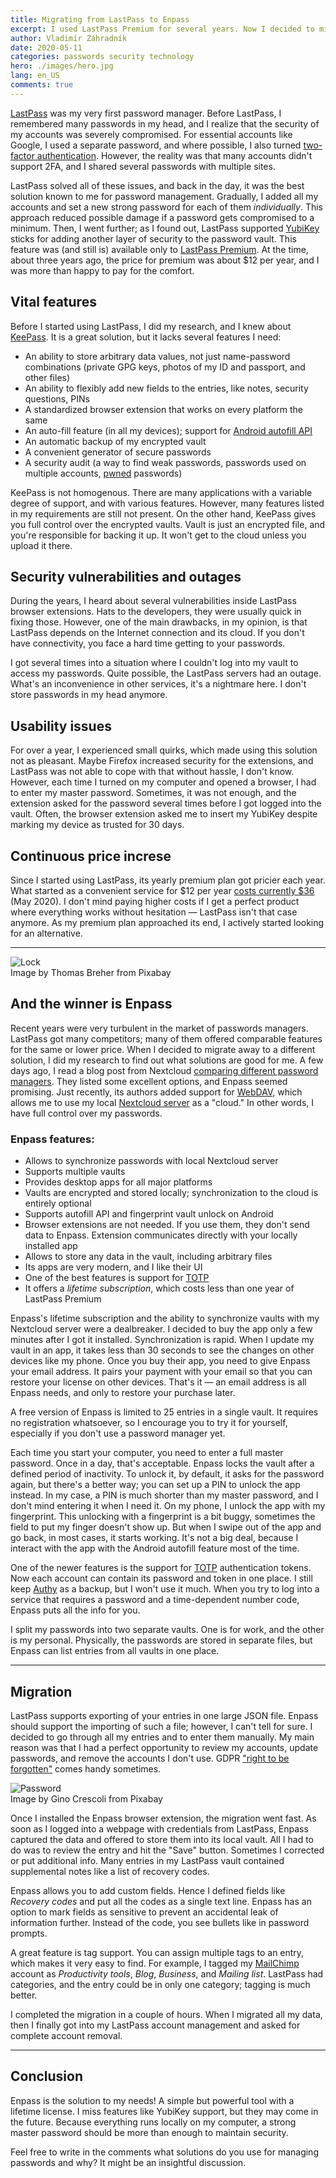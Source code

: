 ```yaml
---
title: Migrating from LastPass to Enpass
excerpt: I used LastPass Premium for several years. Now I decided to migrate to a different solution. What were my reasons, and was the migration difficult?
author: Vladimír Záhradník
date: 2020-05-11
categories: passwords security technology
hero: ./images/hero.jpg
lang: en_US
comments: true
---
```


[LastPass][lastpass] was my very first password manager. Before LastPass, I remembered many passwords in my head, and I realize that the security of my accounts was severely compromised. For essential accounts like Google, I used a separate password, and where possible, I also turned [two-factor authentication][2fa]. However, the reality was that many accounts didn't support 2FA, and I shared several passwords with multiple sites.

LastPass solved all of these issues, and back in the day, it was the best solution known to me for password management. Gradually, I added all my accounts and set a new strong password for each of them *individually*. This approach reduced possible damage if a password gets compromised to a minimum. Then, I went further; as I found out, LastPass supported [YubiKey][yubikey] sticks for adding another layer of security to the password vault. This feature was (and still is) available only to [LastPass Premium][lastpass-plans]. At the time, about three years ago, the price for premium was about $12 per year, and I was more than happy to pay for the comfort.

## Vital features
Before I started using LastPass, I did my research, and I knew about [KeePass][keepass]. It is a great solution, but it lacks several features I need:
- An ability to store arbitrary data values, not just name-password combinations (private GPG keys, photos of my ID and passport, and other files)
- An ability to flexibly add new fields to the entries, like notes, security questions, PINs
- A standardized browser extension that works on every platform the same
- An auto-fill feature (in all my devices); support for [Android autofill API][android-autofill]
- An automatic backup of my encrypted vault
- A convenient generator of secure passwords
- A security audit (a way to find weak passwords, passwords used on multiple accounts, [pwned][pwn] passwords)

KeePass is not homogenous. There are many applications with a variable degree of support, and with various features. However, many features listed in my requirements are still not present. On the other hand, KeePass gives you full control over the encrypted vaults. Vault is just an encrypted file, and you're responsible for backing it up. It won't get to the cloud unless you upload it there.

## Security vulnerabilities and outages
During the years, I heard about several vulnerabilities inside LastPass browser extensions. Hats to the developers, they were usually quick in fixing those. However, one of the main drawbacks, in my opinion, is that LastPass depends on the Internet connection and its cloud. If you don't have connectivity, you face a hard time getting to your passwords.

I got several times into a situation where I couldn't log into my vault to access my passwords. Quite possible, the LastPass servers had an outage. What's an inconvenience in other services, it's a nightmare here. I don't store passwords in my head anymore.

## Usability issues
For over a year, I experienced small quirks, which made using this solution not as pleasant. Maybe Firefox increased security for the extensions, and LastPass was not able to cope with that without hassle, I don't know. However, each time I turned on my computer and opened a browser, I had to enter my master password. Sometimes, it was not enough, and the extension asked for the password several times before I got logged into the vault. Often, the browser extension asked me to insert my YubiKey despite marking my device as trusted for 30 days.

## Continuous price increse
Since I started using LastPass, its yearly premium plan got pricier each year. What started as a convenient service for $12 per year [costs currently $36][lastpass-plans] (May 2020). I don't mind paying higher costs if I get a perfect product where everything works without hesitation — LastPass isn't that case anymore. As my premium plan approached its end, I actively started looking for an alternative.

---

<div className="Image__Large">
  <img src="./images/security-lock.png" alt="Lock" />
  <figcaption>Image by Thomas Breher from Pixabay</figcaption>
</div>

## And the winner is Enpass
Recent years were very turbulent in the market of passwords managers. LastPass got many competitors; many of them offered comparable features for the same or lower price. When I decided to migrate away to a different solution, I did my research to find out what solutions are good for me. A few days ago, I read a blog post from Nextcloud [comparing different password managers][nextcloud-pass]. They listed some excellent options, and Enpass seemed promising. Just recently, its authors added support for [WebDAV][webdav], which allows me to use my local [Nextcloud server][nextcloud] as a "cloud." In other words, I have full control over my passwords.

### Enpass features:
- Allows to synchronize passwords with local Nextcloud server
- Supports multiple vaults
- Provides desktop apps for all major platforms
- Vaults are encrypted and stored locally; synchronization to the cloud is entirely optional
- Supports autofill API and fingerprint vault unlock on Android
- Browser extensions are not needed. If you use them, they don't send data to Enpass. Extension communicates directly with your locally installed app
- Allows to store any data in the vault, including arbitrary files
- Its apps are very modern, and I like their UI
- One of the best features is support for [TOTP][totp]
- It offers a *lifetime subscription*, which costs less than one year of LastPass Premium

Enpass's lifetime subscription and the ability to synchronize vaults with my Nextcloud server were a dealbreaker. I decided to buy the app only a few minutes after I got it installed. Synchronization is rapid. When I update my vault in an app, it takes less than 30 seconds to see the changes on other devices like my phone. Once you buy their app, you need to give Enpass your email address. It pairs your payment with your email so that you can restore your license on other devices. That's it — an email address is all Enpass needs, and only to restore your purchase later.

A free version of Enpass is limited to 25 entries in a single vault. It requires no registration whatsoever, so I encourage you to try it for yourself, especially if you don't use a password manager yet.

Each time you start your computer, you need to enter a full master password. Once in a day, that's acceptable. Enpass locks the vault after a defined period of inactivity. To unlock it, by default, it asks for the password again, but there's a better way; you can set up a PIN to unlock the app instead. In my case, a PIN is much shorter than my master password, and I don't mind entering it when I need it. On my phone, I unlock the app with my fingerprint. This unlocking with a fingerprint is a bit buggy, sometimes the field to put my finger doesn't show up. But when I swipe out of the app and go back, in most cases, it starts working. It's not a big deal, because I interact with the app with the Android autofill feature most of the time.

One of the newer features is the support for [TOTP][totp] authentication tokens. Now each account can contain its password and token in one place. I still keep [Authy][authy] as a backup, but I won't use it much. When you try to log into a service that requires a password and a time-dependent number code, Enpass puts all the info for you.

I split my passwords into two separate vaults. One is for work, and the other is my personal. Physically, the passwords are stored in separate files, but Enpass can list entries from all vaults in one place.

---

## Migration
LastPass supports exporting of your entries in one large JSON file. Enpass should support the importing of such a file; however, I can't tell for sure. I decided to go through all my entries and to enter them manually. My main reason was that I had a perfect opportunity to review my accounts, update passwords, and remove the accounts I don't use. GDPR ["right to be forgotten"][gdpr-forget] comes handy sometimes.

<div className="Image__Large">
  <img src="./images/password-app.jpg" alt="Password" />
  <figcaption>Image by Gino Crescoli from Pixabay</figcaption>
</div>

Once I installed the Enpass browser extension, the migration went fast. As soon as I logged into a webpage with credentials from LastPass, Enpass captured the data and offered to store them into its local vault. All I had to do was to review the entry and hit the "Save" button. Sometimes I corrected or put additional info. Many entries in my LastPass vault contained supplemental notes like a list of recovery codes.

Enpass allows you to add custom fields. Hence I defined fields like *Recovery codes* and put all the codes as a single text line. Enpass has an option to mark fields as sensitive to prevent an accidental leak of information further. Instead of the code, you see bullets like in password prompts.

A great feature is tag support. You can assign multiple tags to an entry, which makes it very easy to find. For example, I tagged my [MailChimp][mailchimp] account as *Productivity tools*, *Blog*, *Business*, and *Mailing list*. LastPass had categories, and the entry could be in only one category; tagging is much better.

I completed the migration in a couple of hours. When I migrated all my data, then I finally got into my LastPass account management and asked for complete account removal.

---

## Conclusion
Enpass is the solution to my needs! A simple but powerful tool with a lifetime license. I miss features like YubiKey support, but they may come in the future. Because everything runs locally on my computer, a strong master password should be more than enough to maintain security.

Feel free to write in the comments what solutions do you use for managing passwords and why? It might be an insightful discussion.

[//]: # (Used references)
[lastpass]: https://www.lastpass.com/
[2fa]: https://en.wikipedia.org/wiki/Multi-factor_authentication
[yubikey]: https://www.yubico.com/
[lastpass-plans]: https://www.lastpass.com/pricing
[keepass]: https://keepass.info/
[android-autofill]: https://developer.android.com/guide/topics/text/autofill-optimize
[lastpass-issue]: https://bugs.chromium.org/p/project-zero/issues/detail?id=1209
[dashlane]: https://www.dashlane.com/
[nextcloud]: https://nextcloud.com/
[nextcloud-pass]: https://nextcloud.com/blog/password-managers-for-nextcloud/
[webdav]: https://en.wikipedia.org/wiki/WebDAV
[gdpr-forget]: https://gdpr-info.eu/art-17-gdpr/
[authy]: https://authy.com/
[mailchimp]: https://mailchimp.com/
[totp]: https://en.wikipedia.org/wiki/Time-based_One-time_Password_algorithm
[pwn]: https://en.wikipedia.org/wiki/Pwn